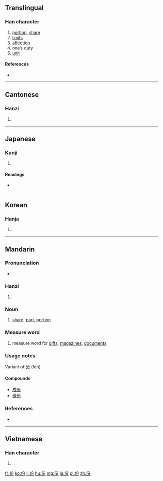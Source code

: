 {{also|彬}}
==Translingual==
{{stroke order}}
===Han character===
{{Han char|rn=9|rad=人|as=04|sn=6|four=2822<sub>7</sub>|canj=人金尸竹 (OCSH)|ids=⿰[[亻]][[分]]}}

# [[portion]], [[share]]
# [[limits]]
# [[affection]]
# one’s duty
# [[unit]]

====References====
* {{Han ref|kx=0094.260|dkj=00418|dj=0201.020|hdz=10124.120|uh=4EFD|ud=20221|bh=A5F7|bd=42487}}

----

==Cantonese==

===Hanzi===
{{yue-hanzi|jyut=|y=fan6}}

# {{defn|lang=yue|sort=人04}}

----

==Japanese==

===Kanji===
{{ja-kanji|grade=|rs=人04}}

# {{defn|lang=ja|sort=人04}}

====Readings====
* {{ja-readings|on=[[ひん]] (hin), [[ふん]] (fun)|kun=[[あきらか]] (akiraka), [[うるわしい]] (uruwashii)}}

----

==Korean==

===Hanja===
{{ko-hanja|hangeul=빈|rv=bin|mr=pin}}

# {{defn|lang=ko|sort=人04}}

----

==Mandarin==

===Pronunciation===
* {{audio|Zh-fèn.ogg|Audio}}

===Hanzi===
{{cmn-hanzi|pin=[[fèn]] ([[fen4]])|wg=fen<sup>4</sup>}}

# {{defn|lang=cmn|sort=人04}}

===Noun===
{{cmn-noun|ts|pin=fèn|pint=fen4|rs=人04}}

# [[share]], [[part]], [[portion]]

===Measure word===
{{cmn-mw|ts|pin=fèn|pint=fen4|rs=人04}}

# measure word for [[gifts]], [[magazines]], [[documents]]


===Usage notes===

Variant of [[分]] (fèn)

====Compounds====
* [[成份]]
* [[缘份]]

===References===
* {{cite web
| url = http://www.mdbg.net/chindict/chindict.php?page=worddict&wdrst=0&wdqb=份
| title = 份
| work = MDBG English to Chinese dictionary ( Based on CC-CEDICT )
| language = Mandarin/English
| accessdate = 2014-03-01}}

----

==Vietnamese==

===Han character===
{{vi-hantu|[[phần]], [[phân]]|rs=人04}}

# {{defn|lang=vi|sort=人04}}

[[fr:份]]
[[ko:份]]
[[li:份]]
[[hu:份]]
[[mg:份]]
[[ja:份]]
[[pl:份]]
[[zh:份]]